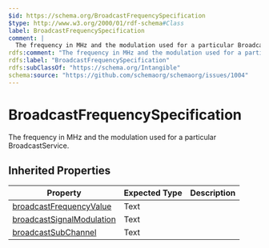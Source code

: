 ```yaml
---
$id: https://schema.org/BroadcastFrequencySpecification
$type: http://www.w3.org/2000/01/rdf-schema#Class
label: BroadcastFrequencySpecification
comment: |
  The frequency in MHz and the modulation used for a particular BroadcastService.
rdfs:comment: "The frequency in MHz and the modulation used for a particular BroadcastService."
rdfs:label: "BroadcastFrequencySpecification"
rdfs:subClassOf: "https://schema.org/Intangible"
schema:source: "https://github.com/schemaorg/schemaorg/issues/1004"
---
```


# BroadcastFrequencySpecification

The frequency in MHz and the modulation used for a particular BroadcastService.

## Inherited Properties

| Property | Expected Type | Description |
| --- | --- | --- |
| [broadcastFrequencyValue](https://schema.org/broadcastFrequencyValue) | Text |  |
| [broadcastSignalModulation](https://schema.org/broadcastSignalModulation) | Text |  |
| [broadcastSubChannel](https://schema.org/broadcastSubChannel) | Text |  |

